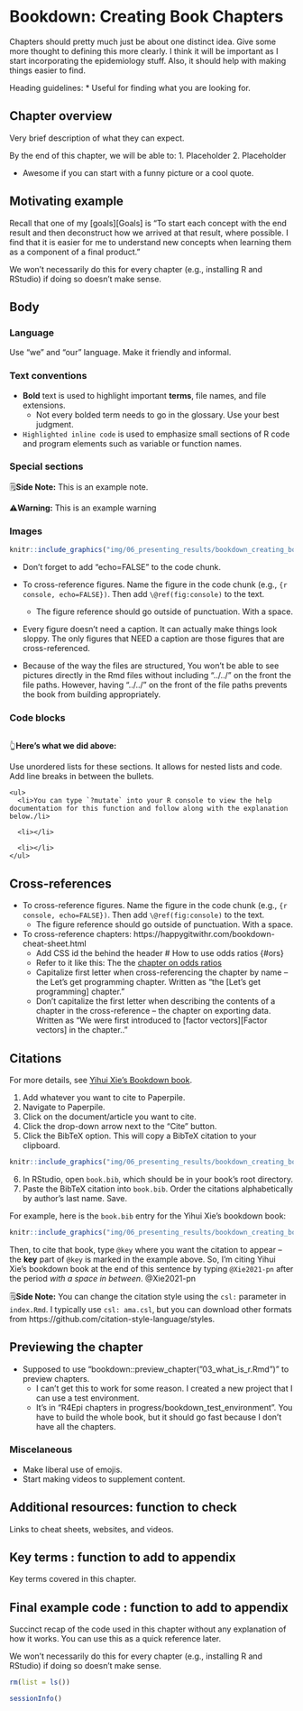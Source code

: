 # Bookdown: Creating Book Chapters {#book-chapters}

Chapters should pretty much just be about one distinct idea. Give some more thought to defining this more clearly. I think it will be important as I start incorporating the epidemiology stuff. Also, it should help with making things easier to find.

Heading guidelines:
* Useful for finding what you are looking for.

## Chapter overview

Very brief description of what they can expect. 

By the end of this chapter, we will be able to:
1. Placeholder
2. Placeholder

* Awesome if you can start with a funny picture or a cool quote.

## Motivating example

Recall that one of my [goals][Goals] is "To start each concept with the end result and then deconstruct how we arrived at that result, where possible. I find that it is easier for me to understand new concepts when learning them as a component of a final product."

We won't necessarily do this for every chapter (e.g., installing R and RStudio) if doing so doesn't make sense.

## Body

### Language

Use "we" and "our" language. Make it friendly and informal. 

### Text conventions

* **Bold** text is used to highlight important **terms**, file names, and file extensions.
  - Not every bolded term needs to go in the glossary. Use your best judgment.

* `Highlighted inline code` is used to emphasize small sections of R code and program elements such as variable or function names.

### Special sections

<p class="note"> 🗒**Side Note:** This is an example note. </p>

<p class="warning"> ⚠️**Warning:** This is an example warning </p>

### Images

```r
knitr::include_graphics("img/06_presenting_results/bookdown_creating_book_chapters/example_bookdown_image.png")
```

* Don't forget to add "echo=FALSE" to the code chunk.

* To cross-reference figures. Name the figure in the code chunk (e.g., `{r console, echo=FALSE})`. Then add `\@ref(fig:console)` to the text.
  - The figure reference should go outside of punctuation. With a space.

* Every figure doesn't need a caption. It can actually make things look sloppy. The only figures that NEED a caption are those figures that are cross-referenced.

* Because of the way the files are structured, You won't be able to see pictures directly in the Rmd files without including "../../" on the front the file paths. However, having "../../" on the front of the file paths prevents the book from building appropriately.

### Code blocks

```r

```

👆**Here's what we did above:**

Use unordered lists for these sections. It allows for nested lists and code. Add line breaks in between the bullets.

```{eval=FALSE}
<ul>
  <li>You can type `?mutate` into your R console to view the help documentation for this function and follow along with the explanation below./li>
  
  <li></li>
  
  <li></li>
</ul>
```


## Cross-references

* To cross-reference figures. Name the figure in the code chunk (e.g., `{r console, echo=FALSE})`. Then add `\@ref(fig:console)` to the text.
  - The figure reference should go outside of punctuation. With a space.
  
* To cross-reference chapters: https://happygitwithr.com/bookdown-cheat-sheet.html
  - Add CSS id the behind the header # How to use odds ratios {#ors}
  - Refer to it like this: The the [chapter on odds ratios](#ors)
  - Capitalize first letter when cross-referencing the chapter by name -- the Let's get programming chapter. Written as "the [Let's get programming] chapter."  
  - Don't capitalize the first letter when describing the contents of a chapter in the cross-reference -- the chapter on exporting data. Written as "We were first introduced to [factor vectors][Factor vectors] in the chapter.."
  
  
## Citations

For more details, see [Yihui Xie's Bookdown book](https://bookdown.org/yihui/bookdown/citations.html).

1. Add whatever you want to cite to Paperpile.   
2. Navigate to Paperpile.   
3. Click on the document/article you want to cite.   
4. Click the drop-down arrow next to the "Cite" button.   
5. Click the BibTeX option. This will copy a BibTeX citation to your clipboard.    

```r
knitr::include_graphics("img/06_presenting_results/bookdown_creating_book_chapters/paperpile.png")
```

6. In RStudio, open `book.bib`, which should be in your book's root directory.   
7. Paste the BibTeX citation into `book.bib`. Order the citations alphabetically by author's last name. Save.   

For example, here is the `book.bib` entry for the Yihui Xie's bookdown book:

```r
knitr::include_graphics("img/06_presenting_results/bookdown_creating_book_chapters/bibtex_example.png")
```

Then, to cite that book, type `@key` where you want the citation to appear -- the **key** part of `@key` is marked in the example above. So, I'm citing Yihui Xie's bookdown book at the end of this sentence by typing `@Xie2021-pn` after the period _with a space in between_. @Xie2021-pn

<p class="note"> 🗒**Side Note:** You can change the citation style using the `csl:` parameter in `index.Rmd`. I typically use `csl: ama.csl`, but you can download other formats from https://github.com/citation-style-language/styles. </p>


## Previewing the chapter

* Supposed to use "bookdown::preview_chapter("03_what_is_r.Rmd")" to preview chapters. 
  - I can't get this to work for some reason. I created a new project that I can use a test environment. 
  - It's in "R4Epi chapters in progress/bookdown_test_environment". You have to build the whole book, but it should go fast because I don't have all the chapters.

### Miscelaneous 

* Make liberal use of emojis.
* Start making videos to supplement content.

## Additional resources: function to check

Links to cheat sheets, websites, and videos.

## Key terms : function to add to appendix 

Key terms covered in this chapter.

## Final example code : function to add to appendix

Succinct recap of the code used in this chapter without any explanation of how it works. You can use this as a quick reference later.

We won't necessarily do this for every chapter (e.g., installing R and RStudio) if doing so doesn't make sense.


<!--
Clean up and add session info
-->

```r
rm(list = ls())
```

```r
sessionInfo()
```

